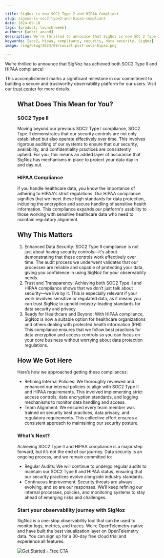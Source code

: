 ```yaml
---

title: SigNoz is now SOC2 Type 2 and HIPAA Compliant
slug: signoz-is-soc2-type2-and-hipaa-compliant
date: 2024-09-18
tags: [product, launch-week]
authors: [ankit_anand]
description: We’re thrilled to announce that SigNoz is now SOC 2 Type II and HIPAA compliant.
keywords: [soc2, hipaa, compliance, security, data security, SigNoz]
image: /img/blog/2024/09/social-post-soc2-hipaa.png

---
```


We’re thrilled to announce that SigNoz has achieved both SOC2 Type II and HIPAA compliance! 

This accomplishment marks a significant milestone in our commitment to building a secure and trustworthy observability platform for our users. Visit our <a href = "https://trust.signoz.io/" target="_blank" >trust center</a> for more details.


<Figure src="/img/blog/2024/09/signoz-is-soc2-type2-and-hipaa-compliant-soc2-hipaa-cover.webp" alt="" caption=""/>



## What Does This Mean for You?


### SOC2 Type II

Moving beyond our previous SOC2 Type I compliance, SOC2 Type II demonstrates that our security controls are not only established but also operate effectively over time. This involves rigorous auditing of our systems to ensure that our security, availability, and confidentiality practices are consistently upheld. For you, this means an added layer of assurance that SigNoz has mechanisms in place to protect your data day in and day out.

### HIPAA Compliance

If you handle healthcare data, you know the importance of adhering to HIPAA's strict regulations. Our HIPAA compliance signifies that we meet these high standards for data protection, including the encryption and secure handling of sensitive health information. This compliance expands our platform's usability to those working with sensitive healthcare data who need to maintain regulatory alignment.

## Why This Matters

1. Enhanced Data Security: SOC2 Type II compliance is not just about having security controls—it's about demonstrating that these controls work effectively over time. The audit process we underwent validates that our processes are reliable and capable of protecting your data, giving you confidence in using SigNoz for your observability needs.
2. Trust and Transparency: Achieving both SOC2 Type II and HIPAA compliance shows that we don’t just talk about security—we live by it. This is especially relevant if your work involves sensitive or regulated data, as it means you can trust SigNoz to uphold industry-leading standards for data security and privacy.
3. Ready for Healthcare and Beyond: With HIPAA compliance, SigNoz is now a suitable option for healthcare organizations and others dealing with protected health information (PHI). This compliance ensures that we follow best practices for data encryption and access controls so you can focus on your core business without worrying about data protection regulations.

## How We Got Here

Here’s how we approached getting these compliances:

- Refining Internal Policies: We thoroughly reviewed and enhanced our internal policies to align with SOC2 Type II and HIPAA requirements. This involved implementing strict access controls, data encryption standards, and logging mechanisms to monitor data handling and access.
- Team Alignment: We ensured every team member was trained on security best practices, data privacy, and regulatory requirements. This collective effort ensures a consistent approach to maintaining our security posture.

### What’s Next?

Achieving SOC2 Type II and HIPAA compliance is a major step forward, but it’s not the end of our journey. Data security is an ongoing process, and we remain committed to:

- Regular Audits: We will continue to undergo regular audits to maintain our SOC2 Type II and HIPAA status, ensuring that our security practices evolve alongside industry standards.
- Continuous Improvement: Security threats are always evolving, and so are our responses. We’ll keep refining our internal processes, policies, and monitoring systems to stay ahead of emerging risks and challenges.

### Start your observability journey with SigNoz

SigNoz is a one-stop observability tool that can be used to monitor logs, metrics, and traces. We’re OpenTelemetry-native and have built the best visualization layer on OpenTelemetry data. You can sign up for a 30-day free cloud trial and experience all features.

[![Get Started - Free CTA](/img/launch_week/try-signoz-cloud-blog-cta.png)](https://signoz.io/teams/)